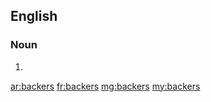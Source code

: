 ==English==

===Noun===
{{head|en}}

# {{plural of|backer}}

[[ar:backers]]
[[fr:backers]]
[[mg:backers]]
[[my:backers]]